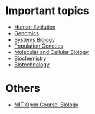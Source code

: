 = Important topics =
* [[Human Evolution]]
* [[Genomics]]
* [[Systems Biology]]
* [[Population Genetics]]
* [[Molecular and Cellular Biology]]
* [[Biochemistry]]
* [[Biotechnology]]

= Others =
* [http://ocw.mit.edu/OcwWeb/Biology/index.htm MIT Open Course: Biology]
